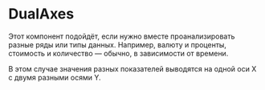 
# DualAxes

<RemadeInfo
  commponentName="DualAxes"
  apiUrl="https://g2plot.antv.vision/en/docs/api/plots/dual-axes"
/>

Этот компонент подойдёт, если нужно вместе проанализировать разные ряды или типы данных. Например, валюту и проценты, стоимость и количество — обычно, в зависимости от времени.

В этом случае значения разных показателей выводятся на одной оси Х с двумя разными осями Y.

<DualAxesExampleDualLine />
